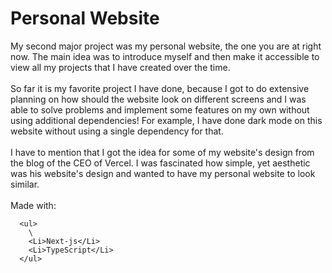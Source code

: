 
<h1 className="mb-4 text-2xl font-semibold">Personal Website</h1>

My second major project was my personal website, the one you are at right now. The main idea was to introduce myself and then make it accessible to view all my projects that I have created over the time.\
\
So far it is my favorite project I have done, because I got to do extensive planning on how should the website look on different screens and I was able to solve problems and implement some features on my own without using additional dependencies! For example, I have done dark mode on this website without using a single dependency for that.\
\
I have to mention that I got the idea for some of my website's design from the blog of the CEO of Vercel. I was fascinated how simple, yet aesthetic was his website's design and wanted to have my personal website to look similar.\
\
Made with:

      <ul>
        \
        <Li>Next-js</Li>
        <Li>TypeScript</Li>
      </ul>

